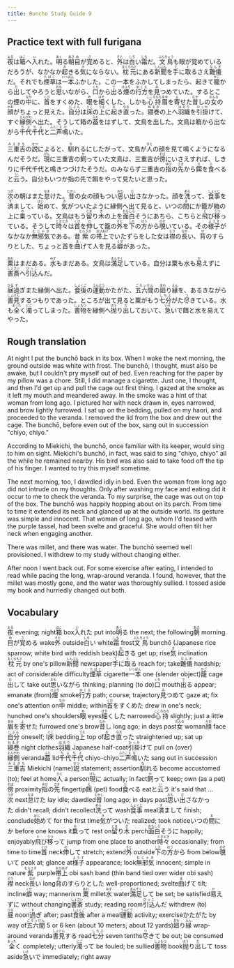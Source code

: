 ```yaml
---
title: Buncho Study Guide 9
---
```


## Practice text with full furigana

<p>
<ruby><rb>夜</rb><rt>よる</rt></ruby>は<ruby><rb>箱</rb><rt>はこ</rt></ruby>へ<ruby><rb>入</rb><rt>い</rt></ruby>れた。<ruby><rb>明</rb><rt>あく</rt></ruby>る<ruby><rb>朝</rb><rt>あさ</rt></ruby><ruby><rb>目</rb><rt>め</rt></ruby>が<ruby><rb>覚</rb><rt>さ</rt></ruby>めると、<ruby><rb>外</rb><rt>そと</rt></ruby>は<ruby><rb>白</rb><rt>しろ</rt></ruby>い<ruby><rb>霜</rb><rt>しも</rt></ruby>だ。<ruby><rb>文鳥</rb><rt>ぶんちょう</rt></ruby>も眼が覚めているだろうが、なかなか<ruby><rb>起</rb><rt>お</rt></ruby>きる<ruby><rb>気</rb><rt>き</rt></ruby>にならない。<ruby><rb>枕元</rb><rt>まくらもと</rt></ruby>にある<ruby><rb>新聞</rb><rt>しんぶん</rt></ruby>を<ruby><rb>手</rb><rt>て</rt></ruby>に<ruby><rb>取</rb><rt>と</rt></ruby>るさえ<ruby><rb>難儀</rb><rt>なんぎ</rt></ruby>だ。それでも<ruby><rb>煙草</rb><rt>たばこ</rt></ruby>は<ruby><rb>一本</rb><rt>いっぽん</rt></ruby>ふかした。この一本をふかしてしまったら、起きて<ruby><rb>籠</rb><rt>かご</rt></ruby>から<ruby><rb>出</rb><rt>だ</rt></ruby>してやろうと<ruby><rb>思</rb><rt>おも</rt></ruby>いながら、<ruby><rb>口</rb><rt>くち</rt></ruby>から<ruby><rb>出</rb><rt>で</rt></ruby>る<ruby><rb>煙</rb><rt>けぶり</rt></ruby>の<ruby><rb>行方</rb><rt>ゆくえ</rt></ruby>を<ruby><rb>見</rb><rt>み</rt></ruby>つめていた。するとこの煙の<ruby><rb>中</rb><rt>なか</rt></ruby>に、<ruby><rb>首</rb><rt>くび</rt></ruby>をすくめた、<ruby><rb>眼</rb><rt>め</rt></ruby>を<ruby><rb>細</rb><rt>ほそ</rt></ruby>くした、しかも<ruby><rb>心持</rb><rt>こころもち</rt></ruby><ruby><rb>眉</rb><rt>まゆ</rt></ruby>を<ruby><rb>寄</rb><rt>よ</rt></ruby>せた<ruby><rb>昔</rb><rt>むか</rt></ruby>しの<ruby><rb>女</rb><rt>おんな</rt></ruby>の<ruby><rb>顔</rb><rt>かお</rt></ruby>がちょっと見えた。<ruby><rb>自分</rb><rt>じぶん</rt></ruby>は<ruby><rb>床</rb><rt>とこ</rt></ruby>の<ruby><rb>上</rb><rt>うえ</rt></ruby>に<ruby><rb>起</rb><rt>お</rt></ruby>き<ruby><rb>直</rb><rt>なお</rt></ruby>った。<ruby><rb>寝巻</rb><rt>ねまき</rt></ruby>の上へ<ruby><rb>羽織</rb><rt>はおり</rt></ruby>を<ruby><rb>引掛</rb><rt>ひっか</rt></ruby>けて、すぐ<ruby><rb>縁側</rb><rt>えんがわ</rt></ruby>へ出た。そうして箱の<ruby><rb>葢</rb><rt>ふた</rt></ruby>をはずして、文鳥を出した。文鳥は箱から出ながら<ruby><rb>千代千代</rb><rt>ちよちよ</rt></ruby>と<ruby><rb>二声</rb><rt>ふたこえ</rt></ruby><ruby><rb>鳴</rb><rt>な</rt></ruby>いた。
</p>

<p>
<ruby><rb>三重吉</rb><rt>みえきち</rt></ruby>の<ruby><rb>説</rb><rt>せつ</rt></ruby>によると、<ruby><rb>馴</rb><rt>な</rt></ruby>れるにしたがって、文鳥が<ruby><rb>人</rb><rt>ひと</rt></ruby>の顔を見て鳴くようになるんだそうだ。<ruby><rb>現</rb><rt>げん</rt></ruby>に三重吉の<ruby><rb>飼</rb><rt>か</rt></ruby>っていた文鳥は、三重吉が<ruby><rb>傍</rb><rt>そば</rt></ruby>にいさえすれば、しきりに千代千代と鳴きつづけたそうだ。のみならず三重吉の<ruby><rb>指</rb><rt>ゆび</rt></ruby>の<ruby><rb>先</rb><rt>さき</rt></ruby>から<ruby><rb>餌</rb><rt>え</rt></ruby>を<ruby><rb>食</rb><rt>た</rt></ruby>べると<ruby><rb>云</rb><rt>い</rt></ruby>う。自分もいつか指の先で餌をやって見たいと思った。
</p>

<p>
<ruby><rb>次</rb><rt>つぎ</rt></ruby>の朝はまた<ruby><rb>怠</rb><rt>なま</rt></ruby>けた。<ruby><rb>昔</rb><rt>むかし</rt></ruby>の女の顔もつい<ruby><rb>思</rb><rt>おも</rt></ruby>い<ruby><rb>出</rb><rt>だ</rt></ruby>さなかった。顔を<ruby><rb>洗</rb><rt>あら</rt></ruby>って、<ruby><rb>食事</rb><rt>しょくじ</rt></ruby>を<ruby><rb>済</rb><rt>す</rt></ruby>まして、<ruby><rb>始</rb><rt>はじ</rt></ruby>めて、<ruby><rb>気</rb><rt>き</rt></ruby>がついたように縁側へ出て見ると、いつの<ruby><rb>間</rb><rt>ま</rt></ruby>にか籠が箱の上に<ruby><rb>乗</rb><rt>の</rt></ruby>っている。文鳥はもう<ruby><rb>留</rb><rt>とま</rt></ruby>り<ruby><rb>木</rb><rt>ぎ</rt></ruby>の上を<ruby><rb>面白</rb><rt>おもしろ</rt></ruby>そうにあちら、こちらと<ruby><rb>飛</rb><rt>と</rt></ruby>び<ruby><rb>移</rb><rt>うつ</rt></ruby>っている。そうして<ruby><rb>時々</rb><rt>ときどき</rt></ruby>は<ruby><rb>首</rb><rt>くび</rt></ruby>を<ruby><rb>伸</rb><rt>の</rt></ruby>して籠の<ruby><rb>外</rb><rt>そと</rt></ruby>を<ruby><rb>下</rb><rt>した</rt></ruby>の<ruby><rb>方</rb><rt>ほう</rt></ruby>から<ruby><rb>覗</rb><rt>のぞ</rt></ruby>いている。その<ruby><rb>様子</rb><rt>ようす</rt></ruby>がなかなか<ruby><rb>無邪気</rb><rt>むじゃき</rt></ruby>である。昔<ruby><rb>紫</rb><rt>むらさき</rt></ruby>の<ruby><rb>帯上</rb><rt>おびあげ</rt></ruby>でいたずらをした女は<ruby><rb>襟</rb><rt>えり</rt></ruby>の<ruby><rb>長</rb><rt>なが</rt></ruby>い、<ruby><rb>背</rb><rt>せ</rt></ruby>のすらりとした、ちょっと首を<ruby><rb>曲</rb><rt>ま</rt></ruby>げて人を見る<ruby><rb>癖</rb><rt>くせ</rt></ruby>があった。
</p>

<p>
<ruby><rb>粟</rb><rt>あわ</rt></ruby>はまだある。<ruby><rb>水</rb><rt>みず</rt></ruby>もまだある。文鳥は<ruby><rb>満足</rb><rt>まんぞく</rt></ruby>している。自分は粟も水も<ruby><rb>易</rb><rt>か</rt></ruby>えずに<ruby><rb>書斎</rb><rt>しょさい</rt></ruby>へ<ruby><rb>引込</rb><rt>ひっこ</rt></ruby>んだ。
</p>

<p>
<ruby><rb>昼</rb><rt>ひる</rt></ruby><ruby><rb>過</rb><rt>す</rt></ruby>ぎまた縁側へ出た。<ruby><rb>食後</rb><rt>しょくご</rt></ruby>の<ruby><rb>運動</rb><rt>うんどう</rt></ruby>かたがた、<ruby><rb>五六間</rb><rt>ごろっけん</rt></ruby>の<ruby><rb>廻</rb><rt>まわ</rt></ruby>り<ruby><rb>縁</rb><rt>えん</rt></ruby>を、あるきながら<ruby><rb>書見</rb><rt>しょけん</rt></ruby>するつもりであった。ところが出て見ると粟がもう<ruby><rb>七分</rb><rt>しちぶ</rt></ruby>がた<ruby><rb>尽</rb><rt>つ</rt></ruby>きている。水も<ruby><rb>全</rb><rt>まった</rt></ruby>く<ruby><rb>濁</rb><rt>にご</rt></ruby>ってしまった。<ruby><rb>書物</rb><rt>しょもつ</rt></ruby>を縁側へ<ruby><rb>抛</rb><rt>ほう</rt></ruby>り<ruby><rb>出</rb><rt>だ</rt></ruby>しておいて、<ruby><rb>急</rb><rt>いそ</rt></ruby>いで餌と水を易えてやった。
</p>


## Rough translation

At night I put the bunchō back in its box. When I woke the next morning, the ground outside was white with frost. The bunchō, I thought, must also be awake, but I couldn't pry myself out of bed. Even reaching for the paper by my pillow was a chore. Still, I did manage a cigarette. Just one, I thought, and then I'd get up and pull the cage out first thing. I gazed at the smoke as it left my mouth and meandered away. In the smoke was a hint of that woman from long ago. I pictured her with neck drawn in, eyes narrowed, and brow lightly furrowed. I sat up on the bedding, pulled on my haori, and proceeded to the veranda. I removed the lid from the box and drew out the cage. The bunchō, before even out of the box, sang out in succession "chiyo, chiyo."

According to Miekichi, the bunchō, once familiar with its keeper, would sing to him on sight. Miekichi's bunchō, in fact, was said to sing "chiyo, chiyo" all the while he remained nearby. His bird was also said to take food off the tip of his finger. I wanted to try this myself sometime.

The next morning, too, I dawdled idly in bed. Even the woman from long ago did not intrude on my thoughts. Only after washing my face and eating did it occur to me to check the veranda. To my surprise, the cage was out on top of the box. The bunchō was happily hopping about on its perch. From time to time it extended its neck and glanced up at the outside world. Its gesture was simple and innocent. That woman of long ago, whom I'd teased with the purple tassel, had been svelte and graceful. She would often tilt her neck when engaging another.

There was millet, and there was water. The bunchō seemed well provisioned. I withdrew to my study without changing either.

After noon I went back out. For some exercise after eating, I intended to read while pacing the long, wrap-around veranda. I found, however, that the millet was mostly gone, and the water was thoroughly sullied. I tossed aside my book and hurriedly changed out both.      


## Vocabulary

<p>
<span class="vocabstudy"><ruby><rb>夜</rb><rt>よる</rt></ruby>&nbsp;evening; night</span><span class="vocabstudy"><ruby><rb>箱</rb><rt>はこ</rt></ruby>&nbsp;box</span><span class="vocabstudy"><ruby><rb>入</rb><rt>い</rt></ruby>れた&nbsp;put into</span><span class="vocabstudy"><ruby><rb>明</rb><rt>あく</rt></ruby>る&nbsp;the next; the following</span><span class="vocabstudy"><ruby><rb>朝</rb><rt>あさ</rt></ruby>&nbsp;morning</span><span class="vocabstudy"><ruby><rb>目</rb><rt>め</rt></ruby>が<ruby><rb>覚</rb><rt>さ</rt></ruby>める&nbsp;wake</span><span class="vocabstudy"><ruby><rb>外</rb><rt>そと</rt></ruby>&nbsp;outside</span><span class="vocabstudy"><ruby><rb>白</rb><rt>しろ</rt></ruby>い&nbsp;white</span><span class="vocabstudy"><ruby><rb>霜</rb><rt>しも</rt></ruby>&nbsp;frost</span><span class="vocabstudy"><ruby><rb>文鳥</rb><rt>ぶんちょう</rt></ruby>&nbsp;bunchō (Japanese rice sparrow; white bird with reddish beak)</span><span class="vocabstudy"><ruby><rb>起</rb><rt>お</rt></ruby>きる&nbsp;get up; rise</span><span class="vocabstudy"><ruby><rb>気</rb><rt>き</rt></ruby>&nbsp;inclination</span><span class="vocabstudy"><ruby><rb>枕元</rb><rt>まくらもと</rt></ruby>&nbsp;by one's pillow</span><span class="vocabstudy"><ruby><rb>新聞</rb><rt>しんぶん</rt></ruby>&nbsp;newspaper</span><span class="vocabstudy"><ruby><rb>手</rb><rt>て</rt></ruby>に<ruby><rb>取</rb><rt>と</rt></ruby>る&nbsp;reach for; take</span><span class="vocabstudy"><ruby><rb>難儀</rb><rt>なんぎ</rt></ruby>&nbsp;hardship; act of considerable difficulty</span><span class="vocabstudy"><ruby><rb>煙草</rb><rt>たばこ</rt></ruby>&nbsp;cigarette</span><span class="vocabstudy"><ruby><rb>一本</rb><rt>いっぽん</rt></ruby>&nbsp;one (slender object)</span><span class="vocabstudy"><ruby><rb>籠</rb><rt>かご</rt></ruby>&nbsp;cage</span><span class="vocabstudy"><ruby><rb>出</rb><rt>だ</rt></ruby>して&nbsp;take out</span><span class="vocabstudy"><ruby><rb>思</rb><rt>おも</rt></ruby>いながら&nbsp;thinking; planning (to do)</span><span class="vocabstudy"><ruby><rb>口</rb><rt>くち</rt></ruby>&nbsp;mouth</span><span class="vocabstudy"><ruby><rb>出</rb><rt>で</rt></ruby>る&nbsp;appear; emanate (from)</span><span class="vocabstudy"><ruby><rb>煙</rb><rt>けぶり</rt></ruby>&nbsp;smoke</span><span class="vocabstudy"><ruby><rb>行方</rb><rt>ゆくえ</rt></ruby>&nbsp;path; course; trajectory</span><span class="vocabstudy"><ruby><rb>見</rb><rt>み</rt></ruby>つめて&nbsp;gaze at; fix one's attention on</span><span class="vocabstudy"><ruby><rb>中</rb><rt>なか</rt></ruby>&nbsp;middle; within</span><span class="vocabstudy"><ruby><rb>首</rb><rt>くび</rt></ruby>をすくめた&nbsp;drew in one's neck; hunched one's shoulders</span><span class="vocabstudy"><ruby><rb>眼</rb><rt>め</rt></ruby>&nbsp;eyes</span><span class="vocabstudy"><ruby><rb>細</rb><rt>ほそ</rt></ruby>くした&nbsp;narrowed</span><span class="vocabstudy"><ruby><rb>心持</rb><rt>こころもち</rt></ruby>&nbsp;slightly; just a little</span><span class="vocabstudy"><ruby><rb>眉</rb><rt>まゆ</rt></ruby>を<ruby><rb>寄</rb><rt>よ</rt></ruby>せた&nbsp;furrowed one's brow</span><span class="vocabstudy"><ruby><rb>昔</rb><rt>むか</rt></ruby>し&nbsp;long ago; in days past</span><span class="vocabstudy"><ruby><rb>女</rb><rt>おんな</rt></ruby>&nbsp;woman</span><span class="vocabstudy"><ruby><rb>顔</rb><rt>かお</rt></ruby>&nbsp;face</span><span class="vocabstudy"><ruby><rb>自分</rb><rt>じぶん</rt></ruby>&nbsp;oneself; I</span><span class="vocabstudy"><ruby><rb>床</rb><rt>とこ</rt></ruby>&nbsp;bedding</span><span class="vocabstudy"><ruby><rb>上</rb><rt>うえ</rt></ruby>&nbsp;top of</span><span class="vocabstudy"><ruby><rb>起</rb><rt>お</rt></ruby>き<ruby><rb>直</rb><rt>なお</rt></ruby>った&nbsp;straightened up; sat up</span><span class="vocabstudy"><ruby><rb>寝巻</rb><rt>ねまき</rt></ruby>&nbsp;night clothes</span><span class="vocabstudy"><ruby><rb>羽織</rb><rt>はおり</rt></ruby>&nbsp;Japanese half-coat</span><span class="vocabstudy"><ruby><rb>引掛</rb><rt>ひっか</rt></ruby>けて&nbsp;pull on (over)</span><span class="vocabstudy"><ruby><rb>縁側</rb><rt>えんがわ</rt></ruby>&nbsp;veranda</span><span class="vocabstudy"><ruby><rb>葢</rb><rt>ふた</rt></ruby>&nbsp;lid</span><span class="vocabstudy"><ruby><rb>千代千代</rb><rt>ちよちよ</rt></ruby>&nbsp;chiyo-chiyo</span><span class="vocabstudy"><ruby><rb>二声</rb><rt>ふたこえ</rt></ruby><ruby><rb>鳴</rb><rt>な</rt></ruby>いた&nbsp;sang out in succession</span>
<span class="vocabstudy"><ruby><rb>三重吉</rb><rt>みえきち</rt></ruby>&nbsp;Miekichi (name)</span><span class="vocabstudy"><ruby><rb>説</rb><rt>せつ</rt></ruby>&nbsp;statement; assertion</span><span class="vocabstudy"><ruby><rb>馴</rb><rt>な</rt></ruby>れる&nbsp;become accustomed (to); feel at home</span><span class="vocabstudy"><ruby><rb>人</rb><rt>ひと</rt></ruby>&nbsp;a person</span><span class="vocabstudy"><ruby><rb>現</rb><rt>げん</rt></ruby>に&nbsp;actually; in fact</span><span class="vocabstudy"><ruby><rb>飼</rb><rt>か</rt></ruby>って&nbsp;keep; own (as a pet)</span><span class="vocabstudy"><ruby><rb>傍</rb><rt>そば</rt></ruby>&nbsp;proximity</span><span class="vocabstudy"><ruby><rb>指</rb><rt>ゆび</rt></ruby>の<ruby><rb>先</rb><rt>さき</rt></ruby>&nbsp;fingertip</span><span class="vocabstudy"><ruby><rb>餌</rb><rt>え</rt></ruby>&nbsp;(pet) food</span><span class="vocabstudy"><ruby><rb>食</rb><rt>た</rt></ruby>べる&nbsp;eat</span><span class="vocabstudy">と<ruby><rb>云</rb><rt>い</rt></ruby>う&nbsp;it's said that ...</span>
<span class="vocabstudy"><ruby><rb>次</rb><rt>つぎ</rt></ruby>&nbsp;next</span><span class="vocabstudy"><ruby><rb>怠</rb><rt>なま</rt></ruby>けた&nbsp;lay idle; dawdled</span><span class="vocabstudy"><ruby><rb>昔</rb><rt>むかし</rt></ruby>&nbsp;long ago; in days past</span><span class="vocabstudy"><ruby><rb>思</rb><rt>おも</rt></ruby>い<ruby><rb>出</rb><rt>だ</rt></ruby>さなかった&nbsp;didn't recall; didn't recollect</span><span class="vocabstudy"><ruby><rb>洗</rb><rt>あら</rt></ruby>って&nbsp;wash</span><span class="vocabstudy"><ruby><rb>食事</rb><rt>しょくじ</rt></ruby>&nbsp;meal</span><span class="vocabstudy"><ruby><rb>済</rb><rt>す</rt></ruby>まして&nbsp;finish; conclude</span><span class="vocabstudy"><ruby><rb>始</rb><rt>はじ</rt></ruby>めて&nbsp;for the first time</span><span class="vocabstudy"><ruby><rb>気</rb><rt>き</rt></ruby>がついた&nbsp;realized; took notice</span><span class="vocabstudy">いつの<ruby><rb>間</rb><rt>ま</rt></ruby>にか&nbsp;before one knows it</span><span class="vocabstudy"><ruby><rb>乗</rb><rt>の</rt></ruby>って&nbsp;rest on</span><span class="vocabstudy"><ruby><rb>留</rb><rt>とま</rt></ruby>り<ruby><rb>木</rb><rt>ぎ</rt></ruby>&nbsp;perch</span><span class="vocabstudy"><ruby><rb>面白</rb><rt>おもしろ</rt></ruby>そうに&nbsp;happily; enjoyably</span><span class="vocabstudy"><ruby><rb>飛</rb><rt>と</rt></ruby>び<ruby><rb>移</rb><rt>うつ</rt></ruby>って&nbsp;jump from one place to another</span><span class="vocabstudy"><ruby><rb>時々</rb><rt>ときどき</rt></ruby>&nbsp;occasionally; from time to time</span><span class="vocabstudy"><ruby><rb>首</rb><rt>くび</rt></ruby>&nbsp;neck</span><span class="vocabstudy"><ruby><rb>伸</rb><rt>の</rt></ruby>して&nbsp;stretch; extend</span><span class="vocabstudy"><ruby><rb>外</rb><rt>そと</rt></ruby>&nbsp;outside</span><span class="vocabstudy"><ruby><rb>下</rb><rt>した</rt></ruby>の<ruby><rb>方</rb><rt>ほう</rt></ruby>から&nbsp;from below</span><span class="vocabstudy"><ruby><rb>覗</rb><rt>のぞ</rt></ruby>いて&nbsp;peak at; glance at</span><span class="vocabstudy"><ruby><rb>様子</rb><rt>ようす</rt></ruby>&nbsp;appearance; look</span><span class="vocabstudy"><ruby><rb>無邪気</rb><rt>むじゃき</rt></ruby>&nbsp;innocent; simple in nature</span><span class="vocabstudy"><ruby><rb>紫</rb><rt>むらさき</rt></ruby>&nbsp;purple</span><span class="vocabstudy"><ruby><rb>帯上</rb><rt>おびあげ</rt></ruby>&nbsp;obi sash band (thin band tied over wider obi sash)</span><span class="vocabstudy"><ruby><rb>襟</rb><rt>えり</rt></ruby>&nbsp;neck</span><span class="vocabstudy"><ruby><rb>長</rb><rt>なが</rt></ruby>い&nbsp;long</span><span class="vocabstudy"><ruby><rb>背</rb><rt>せ</rt></ruby>のすらりとした&nbsp;well-proportioned; svelte</span><span class="vocabstudy"><ruby><rb>曲</rb><rt>ま</rt></ruby>げて&nbsp;tilt; incline</span><span class="vocabstudy"><ruby><rb>癖</rb><rt>くせ</rt></ruby>&nbsp;way; mannerism</span>
<span class="vocabstudy"><ruby><rb>粟</rb><rt>あわ</rt></ruby>&nbsp;millet</span><span class="vocabstudy"><ruby><rb>水</rb><rt>みず</rt></ruby>&nbsp;water</span><span class="vocabstudy"><ruby><rb>満足</rb><rt>まんぞく</rt></ruby>して&nbsp;be set; be satisfied</span><span class="vocabstudy"><ruby><rb>易</rb><rt>か</rt></ruby>えずに&nbsp;without changing</span><span class="vocabstudy"><ruby><rb>書斎</rb><rt>しょさい</rt></ruby>&nbsp;study; reading room</span><span class="vocabstudy"><ruby><rb>引込</rb><rt>ひっこ</rt></ruby>んだ&nbsp;withdrew (to)</span>
<span class="vocabstudy"><ruby><rb>昼</rb><rt>ひる</rt></ruby>&nbsp;noon</span><span class="vocabstudy"><ruby><rb>過</rb><rt>す</rt></ruby>ぎ&nbsp;after; past</span><span class="vocabstudy"><ruby><rb>食後</rb><rt>しょくご</rt></ruby>&nbsp;after a meal</span><span class="vocabstudy"><ruby><rb>運動</rb><rt>うんどう</rt></ruby>&nbsp;activity; exercise</span><span class="vocabstudy">かたがた&nbsp;by way of</span><span class="vocabstudy"><ruby><rb>五六間</rb><rt>ごろっけん</rt></ruby>&nbsp;5 or 6 ken (about 10 meters; about 12 yards)</span><span class="vocabstudy"><ruby><rb>廻</rb><rt>まわ</rt></ruby>り<ruby><rb>縁</rb><rt>えん</rt></ruby>&nbsp;wrap-around veranda</span><span class="vocabstudy"><ruby><rb>書見</rb><rt>しょけん</rt></ruby>する&nbsp;read</span><span class="vocabstudy"><ruby><rb>七分</rb><rt>しちぶ</rt></ruby>&nbsp;seven tenths</span><span class="vocabstudy"><ruby><rb>尽</rb><rt>つ</rt></ruby>きて&nbsp;be out; be consumed</span><span class="vocabstudy"><ruby><rb>全</rb><rt>まった</rt></ruby>く&nbsp;completely; utterly</span><span class="vocabstudy"><ruby><rb>濁</rb><rt>にご</rt></ruby>って&nbsp;be fouled; be sullied</span><span class="vocabstudy"><ruby><rb>書物</rb><rt>しょもつ</rt></ruby>&nbsp;book</span><span class="vocabstudy"><ruby><rb>抛</rb><rt>ほう</rt></ruby>り<ruby><rb>出</rb><rt>だ</rt></ruby>して&nbsp;toss aside</span><span class="vocabstudy"><ruby><rb>急</rb><rt>いそ</rt></ruby>いで&nbsp;immediately; right away</span>
</p>
